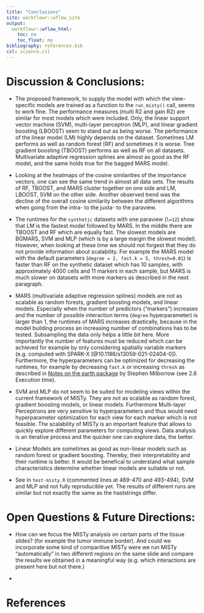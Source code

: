 ```yaml
---
title: "Conclusions"
site: workflowr::wflow_site
output:
  workflowr::wflow_html:
    toc: no
    toc_float: no
bibliography: references.bib
csl: science.csl
---
```


# Discussion & Conclusions:

* The proposed framework, to supply the model with which the view-specific models are trained as a function to the `run_misty()` call, seems to work fine. The performance measures (multi R2 and gain R2) are similar for most models which were included. Only, the linear support vector machine (SVM), multi-layer perceptron (MLP), and linear gradient boosting (LBOOST) seem to stand out as being worse. The performance of the linear model (LM) highly depends on the dataset. Sometimes LM performs as well as random forest (RF) and sometimes it is worse. Tree gradient boosting (TBOOST) performs as well as RF on all datasets. Multivariate adaptive regression splines are almost as good as the RF model, and the same holds true for the bagged MARS model.

* Looking at the heatmaps of the cosine similarities of the importance vectors, one can see the same trend in almost all data sets. The results of RF, TBOOST, and MARS cluster together on one side and LM, LBOOST, SVM on the other side. Another observed trend was the decline of the overall cosine similarity between the different algorithms when going from the intra- to the juxta- to the paraview.

* The runtimes for the `synthetic` datasets with one paraview (`l=12`) show that LM is the fastest model followed by MARS. In the middle there are TBOOST and RF which are equally fast. The slowest models are BGMARS, SVM and MLP (which is by a large margin the slowest model). However, when looking at these time we should not forgest that they do not provide information about scalability. For example the MARS model with the default parameters (`degree = 2, fast.k = 5, thresh=0.01`) is faster than RF on the synthetic dataset which has 10 samples, with approximately 4000 cells and 11 markers in each sample, but MARS is much slower on datasets with more markers as described in the next paragraph.

* MARS (multivariate adaptive regression splines) models are not as scalable as random forests, gradient boosting models, and linear models. Especially when the number of predictors ("markers") increases and the number of possible interaction terms (`degree` hyperparameter) is larger than 1, the runtimes of MARS increases drastically, because in the model building process an increasing number of combinations has to be tested. Subsampling the data only helps a little bit here. More importantly the number of features must be reduced which can be achieved for example by only considering spatially variable markers (e.g. computed with SPARK-X [@10.1186/s13059-021-02404-0]). Furthermore, the hyperparameters can be optimized for decreasing the runtimes, for example by decreasing `fast.k` or increasing `thresh` as described in [Notes on the earth package](http://www.milbo.org/doc/earth-notes.pdf) by Stephen Milborrow (see 2.6 Execution time).

* SVM and MLP do not seem to be suited for modeling views within the current framework of MISTy. They are not as scalable as random forest, gradient boosting models, or linear models. Furthermore Multi-layer Perceptrons are very sensitive to hyperparameters and thus would need hyperparameter optimization for each view for each marker which is not feasible. The scalability of MISTy is an important feature that allows to quickly explore different parameters for computing views. Data analysis is an iterative process and the quicker one can explore data, the better.

* Linear Models are sometimes as good as non-linear models such as random forest or gradient boosting. Thereby, their interpretability and their runtime is better. It would be benefical to understand what sample characteristics determine whether linear models are suitable or not.

* See in `test-misty.R` (commented lines at 469-470 and 493-494), SVM and MLP and not fully reproducible yet. The results of different runs are similar but not exactly the same as the haststrings differ.

# Open Questions & Future Directions:

* How can we focus the MISTy analysis on certain parts of the tissue slides? 
(for example the tumor immune border). And could we incorporate some kind
of comparitive MISTy were we run MISTy "automatically" in two different
regions on the same slide and compare the results we obtained in a meaningful
way (e.g. which interactions are present here but not there.)

* 

# References

